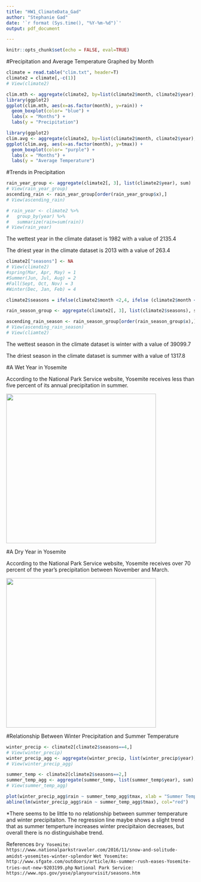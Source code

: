 ```yaml
---
title: "HW1_ClimateData_Gad"
author: "Stephanie Gad"
date: '`r format (Sys.time(), "%Y-%m-%d")`'
output: pdf_document

---
```


```r
knitr::opts_chunk$set(echo = FALSE, eval=TRUE)
```

#Precipitation and Average Temperature Graphed by Month
```r

climate = read.table("clim.txt", header=T)
climate2 = climate[,-c(1)] 
# View(climate2)

clim.mth <- aggregate(climate2, by=list(climate2$month, climate2$year), sum)
library(ggplot2)
ggplot(clim.mth, aes(x=as.factor(month), y=rain)) + 
  geom_boxplot(color= "blue") +
  labs(x = "Months") +
  labs(y = "Precipitation")

```


```r
library(ggplot2)
clim.avg <- aggregate(climate2, by=list(climate2$month, climate2$year), mean)
ggplot(clim.avg, aes(x=as.factor(month), y=tmax)) + 
  geom_boxplot(color= "purple") +
  labs(x = "Months") +
  labs(y = "Average Temperature")


```

#Trends in Precipitation 

```r

rain_year_group <- aggregate(climate2[, 3], list(climate2$year), sum)
# View(rain_year_group)
ascending_rain <- rain_year_group[order(rain_year_group$x),] 
# View(ascending_rain)

# rain_year <- climate2 %>% 
#   group_by(year) %>% 
#   summarize(rain=sum(rain))
# View(rain_year)
```
The wettest year in the climate dataset is 1982 with a value of 2135.4

The driest year in the climate dataset is 2013 with a value of 263.4

```r
climate2["seasons"] <- NA
# View(climate2)
#spring(Mar, Apr, May) = 1
#Summer(Jun, Jul, Aug) = 2
#Fall(Sept, Oct, Nov) = 3
#Winter(Dec, Jan, Feb) = 4

climate2$seasons = ifelse(climate2$month <2,4, ifelse (climate2$month <3,4, ifelse(climate2$month <4,1, ifelse(climate2$month <5,1, ifelse(climate2$month <6,1, ifelse(climate2$month <7,2, ifelse(climate2$month <8,2, ifelse(climate2$month <9,2, ifelse(climate2$month <10,3, ifelse(climate2$month <11,3, ifelse(climate2$month <12,3, ifelse(climate2$month <13,4,8))))))))))))

rain_season_group <- aggregate(climate2[, 3], list(climate2$seasons), sum)

ascending_rain_season <- rain_season_group[order(rain_season_group$x),] 
# View(ascending_rain_season)
# View(cliamte2)
```

The wettest season in the climate dataset is winter with a value of 39099.7

The driest season in the climate dataset is summer with a value of 1317.8

#A Wet Year in Yosemite

According to the National Park Service website, Yosemite receives less than five percent of its annual precipitation in summer.

<div align="center">
<img src="/Users/stephaniegad/Documents/Bren/ESM262/informatics/yosemite_summer.jpg" height=400> </div>

#A Dry Year in Yosemite

According to the National Park Service website, Yosemite receives over 70 percent of the year’s precipitation between November and March. 

<div align="center">
<img src="/Users/stephaniegad/Documents/Bren/ESM262/informatics/yosemite_winter.jpg" height=400> </div>

#Relationship Between Winter Precipitation and Summer Temperature
```r
winter_precip <- climate2[climate2$seasons==4,]
# View(winter_precip)
winter_precip_agg <- aggregate(winter_precip, list(winter_precip$year), sum)
# View(winter_precip_agg)

summer_temp <- climate2[climate2$seasons==2,]
summer_temp_agg <- aggregate(summer_temp, list(summer_temp$year), sum)
# View(summer_temp_agg)

plot(winter_precip_agg$rain ~ summer_temp_agg$tmax, xlab = "Summer Temperature", ylab = "Winter Precipitation")
abline(lm(winter_precip_agg$rain ~ summer_temp_agg$tmax), col="red")

```

*There seems to be little to no relationship between summer temperature and winter precipitaiton. The regression line maybe shows a slight trend that as summer temperture increases winter precipitaion decreases, but overall there is no distinguishabe trend.  



References
`
Dry Yosemite: https://www.nationalparkstraveler.com/2016/11/snow-and-solitude-amidst-yosemites-winter-splendor
`
`
Wet Yosemite: http://www.sfgate.com/outdoors/article/As-summer-rush-eases-Yosemite-tries-out-new-9203199.php
`
`
National Park Service: https://www.nps.gov/yose/planyourvisit/seasons.htm
`